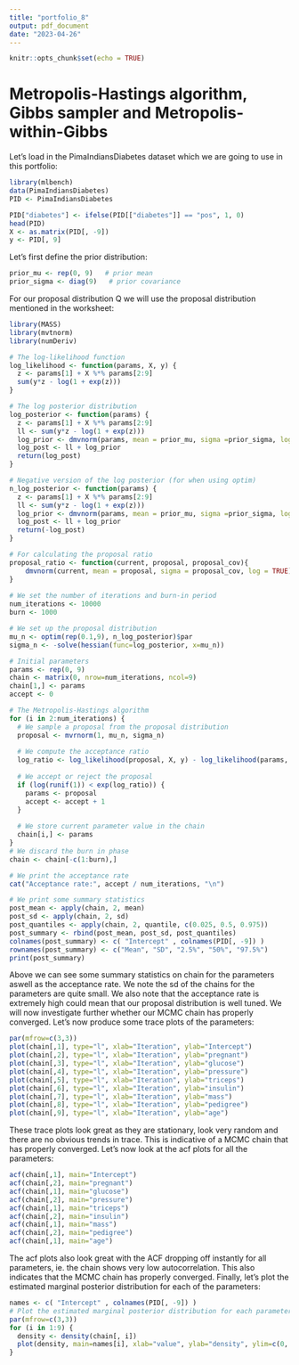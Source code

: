```yaml
---
title: "portfolio_8"
output: pdf_document
date: "2023-04-26"
---
```


```r
knitr::opts_chunk$set(echo = TRUE)
```

# Metropolis-Hastings algorithm, Gibbs sampler and Metropolis-within-Gibbs
Let's load in the PimaIndiansDiabetes dataset which we are going to use in this portfolio: 
```r
library(mlbench)
data(PimaIndiansDiabetes)
PID <- PimaIndiansDiabetes

PID["diabetes"] <- ifelse(PID[["diabetes"]] == "pos", 1, 0)
head(PID)
X <- as.matrix(PID[, -9]) 
y <- PID[, 9]
```
Let's first define the prior distribution:
```r
prior_mu <- rep(0, 9)   # prior mean
prior_sigma <- diag(9)   # prior covariance
```
For our proposal distribution Q we will use the proposal distribution mentioned in the worksheet:
```r
library(MASS)
library(mvtnorm)
library(numDeriv)

# The log-likelihood function
log_likelihood <- function(params, X, y) {
  z <- params[1] + X %*% params[2:9]
  sum(y*z - log(1 + exp(z)))
}

# The log posterior distribution 
log_posterior <- function(params) {
  z <- params[1] + X %*% params[2:9]
  ll <- sum(y*z - log(1 + exp(z)))
  log_prior <- dmvnorm(params, mean = prior_mu, sigma =prior_sigma, log = TRUE)
  log_post <- ll + log_prior
  return(log_post)
}

# Negative version of the log posterior (for when using optim)
n_log_posterior <- function(params) {
  z <- params[1] + X %*% params[2:9]
  ll <- sum(y*z - log(1 + exp(z)))
  log_prior <- dmvnorm(params, mean = prior_mu, sigma =prior_sigma, log = TRUE)
  log_post <- ll + log_prior
  return(-log_post)
}

# For calculating the proposal ratio
proposal_ratio <- function(current, proposal, proposal_cov){
    dmvnorm(current, mean = proposal, sigma = proposal_cov, log = TRUE) - dmvnorm(proposal, mean = current, sigma = proposal_cov, log = TRUE)
}
    
# We set the number of iterations and burn-in period
num_iterations <- 10000
burn <- 1000

# We set up the proposal distribution
mu_n <- optim(rep(0.1,9), n_log_posterior)$par
sigma_n <- -solve(hessian(func=log_posterior, x=mu_n))

# Initial parameters
params <- rep(0, 9)
chain <- matrix(0, nrow=num_iterations, ncol=9)
chain[1,] <- params
accept <- 0

# The Metropolis-Hastings algorithm
for (i in 2:num_iterations) {
  # We sample a proposal from the proposal distribution
  proposal <- mvrnorm(1, mu_n, sigma_n)
  
  # We compute the acceptance ratio
  log_ratio <- log_likelihood(proposal, X, y) - log_likelihood(params, X, y) + dmvnorm(proposal, mean = mu_n, sigma = sigma_n, log = TRUE) - dmvnorm(params, mean = mu_n, sigma = sigma_n, log = TRUE) + proposal_ratio(params, proposal, sigma_n)
  
  # We accept or reject the proposal
  if (log(runif(1)) < exp(log_ratio)) {
    params <- proposal
    accept <- accept + 1
  }
  
  # We store current parameter value in the chain
  chain[i,] <- params
}
# We discard the burn in phase
chain <- chain[-c(1:burn),]

# We print the acceptance rate
cat("Acceptance rate:", accept / num_iterations, "\n")

# We print some summary statistics
post_mean <- apply(chain, 2, mean)
post_sd <- apply(chain, 2, sd)
post_quantiles <- apply(chain, 2, quantile, c(0.025, 0.5, 0.975))
post_summary <- rbind(post_mean, post_sd, post_quantiles)
colnames(post_summary) <- c( "Intercept" , colnames(PID[, -9]) )
rownames(post_summary) <- c("Mean", "SD", "2.5%", "50%", "97.5%")
print(post_summary)
```
Above we can see some summary statistics on chain for the parameters aswell as the acceptance rate. We note the sd of the chains for the parameters are quite small. We also note that the acceptance rate is extremely high could mean that our proposal distribution is well tuned. We will now investigate further whether our MCMC chain has properly converged. Let's now produce some trace plots of the parameters:
```r
par(mfrow=c(3,3))
plot(chain[,1], type="l", xlab="Iteration", ylab="Intercept")
plot(chain[,2], type="l", xlab="Iteration", ylab="pregnant")
plot(chain[,3], type="l", xlab="Iteration", ylab="glucose")
plot(chain[,4], type="l", xlab="Iteration", ylab="pressure")
plot(chain[,5], type="l", xlab="Iteration", ylab="triceps")
plot(chain[,6], type="l", xlab="Iteration", ylab="insulin")
plot(chain[,7], type="l", xlab="Iteration", ylab="mass")
plot(chain[,8], type="l", xlab="Iteration", ylab="pedigree")
plot(chain[,9], type="l", xlab="Iteration", ylab="age")
```
These trace plots look great as they are stationary, look very random and there are no obvious trends in trace. This is indicative of a MCMC chain that has properly converged. Let's now look at the acf plots for all the parameters:
```r
acf(chain[,1], main="Intercept")
acf(chain[,2], main="pregnant")
acf(chain[,1], main="glucose")
acf(chain[,2], main="pressure")
acf(chain[,1], main="triceps")
acf(chain[,2], main="insulin")
acf(chain[,1], main="mass")
acf(chain[,2], main="pedigree")
acf(chain[,1], main="age")
```
The acf plots also look great with the ACF dropping off instantly for all parameters, ie. the chain shows very low autocorrelation. This also indicates that the MCMC chain has properly converged. Finally, let's plot the estimated marginal posterior distribution for each of the parameters:
```r
names <- c( "Intercept" , colnames(PID[, -9]) )
# Plot the estimated marginal posterior distribution for each parameter
par(mfrow=c(3,3))
for (i in 1:9) {
  density <- density(chain[, i])
  plot(density, main=names[i], xlab="value", ylab="density", ylim=c(0, max(density$y)*1.1))
}
```




